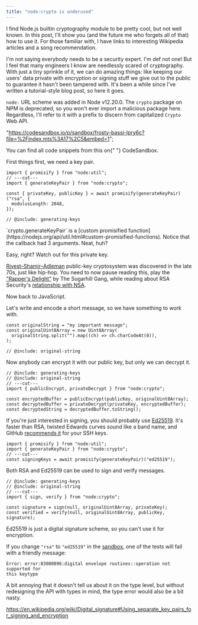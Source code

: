 ```yaml
---
title: "node:crypto is underused"
---
```


I find Node.js builtin cryptography module to be pretty cool, but not well
known. In&nbsp;this post, I'll show you (and the future me who forgets all of
that) how to use it. For those familiar with, I have links to interesting
Wikipedia articles and a song recommendation.

I'm not saying everybody needs to be a security expert. I'm def not one! But I
feel that many engineers I know are needlessly scared of cryptography. With just
a tiny sprinkle of it, we can do amazing things: like keeping our users' data
private with encryption or signing stuff we give out to the public to guarantee
it hasn't been tampered with. It's been a while since I've written a
tutorial-style blog post, so here&nbsp;it goes.

<aside>

`node:` URL scheme was added in Node v12.20.0. The `crypto` package on NPM is
deprecated, so you won't ever import a malicious package here. Regardless, I'll
refer to it with a prefix to discern from capitalized `Crypto` Web API.

</aside>

  "https://codesandbox.io/p/sandbox/frosty-bassi-lpry6c?file=%2Findex.mts%3A17%2C5&embed=1";

[codesandbox]:
  https://codesandbox.io/p/sandbox/frosty-bassi-lpry6c?file=%2Findex.mts%3A17%2C5&embed=1

<Callout>
  You can find all code snippets from this on{" "}
  <Link href={codesandbox}>CodeSandbox</Link>.
</Callout>

First things first, we need a key pair.

<div>

```twoslash include generating-keys
import { promisify } from "node:util";
// ---cut---
import { generateKeyPair } from "node:crypto";

const { privateKey, publicKey } = await promisify(generateKeyPair)("rsa", {
  modulusLength: 2048,
});
```

```tsx twoslash
// @include: generating-keys
```

</div>

<aside>
  `crypto.generateKeyPair` is a [custom promisified
  function](https://nodejs.org/api/util.html#custom-promisified-functions).
  Notice that the callback had 3 arguments. Neat, huh?
</aside>

Easy, right? Watch out for this private key.

[Rivest–Shamir–Adleman](<https://en.wikipedia.org/wiki/RSA_(cryptosystem)>)
public-key cryptosystem was discovered in the late 70s, just like hip-hop. You
need to now pause reading this, play the
["Rapper's Delight"](https://www.youtube.com/watch?v=mcCK99wHrk0) by The
Sugarhill Gang, while reading about RSA Security's
[relationship with NSA](https://en.wikipedia.org/wiki/RSA_Security#Relationship_with_NSA).

Now back to JavaScript.

Let's write and encode a short message, so we have something to work with.

```twoslash include original-string
const originalString = "my important message";
const originalUint8Array = new Uint8Array(
  originalString.split("").map((ch) => ch.charCodeAt(0)),
);
```

```tsx twoslash
// @include: original-string
```

Now anybody can encrypt it with our public key, but only we can decrypt it.

```tsx twoslash
// @include: generating-keys
// @include: original-string
// ---cut---
import { publicEncrypt, privateDecrypt } from "node:crypto";

const encryptedBuffer = publicEncrypt(publicKey, originalUint8Array);
const decryptedBuffer = privateDecrypt(privateKey, encryptedBuffer);
const decryptedString = decryptedBuffer.toString();
```

If you're just interested in signing, you should probably use
[Ed25519](https://en.wikipedia.org/wiki/EdDSA#Ed25519). It's faster than RSA,
twisted Edwards curves sound like a band name, and GitHub [recommends
it][github-docs] for your SSH keys.

```tsx twoslash
import { promisify } from "node:util";
import { generateKeyPair } from "node:crypto";
// ---cut---
const signingKeys = await promisify(generateKeyPair)("ed25519");
```

[github-docs]:
  https://docs.github.com/en/authentication/connecting-to-github-with-ssh/generating-a-new-ssh-key-and-adding-it-to-the-ssh-agent

Both RSA and Ed25519 can be used to sign and verify messages.

```tsx twoslash
// @include: generating-keys
// @include: original-string
// ---cut---
import { sign, verify } from "node:crypto";

const signature = sign(null, originalUint8Array, privateKey);
const verified = verify(null, originalUint8Array, publicKey, signature);
```

Ed25519 is just a digital signature scheme, so you can't use it for encryption.

If you change `"rsa"` to `"ed25519"` in the [sandbox][codesandbox], one of the
tests will fail with a friendly message:

```_ class=code-error-message
Error: error:03000096:digital envelope routines::operation not supported for
this keytype
```

A bit annoying that it doesn't tell us about it on the type level, but without
redesigning the API with types in mind, the type error would also be a bit
nasty.

https://en.wikipedia.org/wiki/Digital_signature#Using_separate_key_pairs_for_signing_and_encryption


<CodesandboxIframe client:only="solid" src={codesandbox} />
